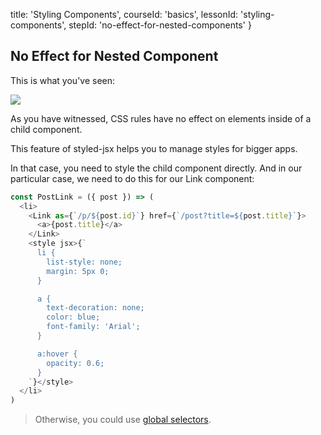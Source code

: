 
  title: 'Styling Components',
  courseId: 'basics',
  lessonId: 'styling-components',
  stepId: 'no-effect-for-nested-components'
}

## No Effect for Nested Component

This is what you've seen:

![](https://cloud.githubusercontent.com/assets/50838/25552972/6becac5c-2c5c-11e7-9fce-61cdc207a10d.png)

As you have witnessed, CSS rules have no effect on elements inside of a child component.

This feature of styled-jsx helps you to manage styles for bigger apps.

In that case, you need to style the child component directly. And in our particular case, we need to do this for our Link component:

```js
const PostLink = ({ post }) => (
  <li>
    <Link as={`/p/${post.id}`} href={`/post?title=${post.title}`}>
      <a>{post.title}</a>
    </Link>
    <style jsx>{`
      li {
        list-style: none;
        margin: 5px 0;
      }

      a {
        text-decoration: none;
        color: blue;
        font-family: 'Arial';
      }

      a:hover {
        opacity: 0.6;
      }
    `}</style>
  </li>
)
```

> Otherwise, you could use [global selectors](https://github.com/zeit/styled-jsx#one-off-global-selectors).

